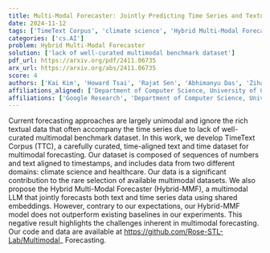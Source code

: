 ```yaml
---
title: Multi-Modal Forecaster: Jointly Predicting Time Series and Textual Data
date: 2024-11-12
tags: ['TimeText Corpus', 'climate science', 'Hybrid Multi-Modal Forecaster', 'textual data', 'time series data', 'multimodal forecasting', 'shared embeddings', 'healthcare']
categories: ['cs.AI']
problem: Hybrid Multi-Modal Forecaster
solution: ['lack of well-curated multimodal benchmark dataset']
pdf_url: https://arxiv.org/pdf/2411.06735
arx_url: https://arxiv.org/abs/2411.06735
score: 4
authors: ['Kai Kim', 'Howard Tsai', 'Rajat Sen', 'Abhimanyu Das', 'Zihao Zhou', 'Abhishek Tanpure', 'Mathew Luo', 'Rose Yu']
affiliations_aligned: ['Department of Computer Science, University of California, San Diego', 'Department of Computer Science, University of California, San Diego', 'Google Research', 'Google Research', 'Department of Computer Science, University of California, San Diego', 'Department of Computer Science, University of California, San Diego', 'Department of Computer Science, University of California, San Diego', 'Department of Computer Science, University of California, San Diego']
affiliations: ['Google Research', 'Department of Computer Science, University of California, San Diego']
---
```



Current forecasting approaches are largely unimodal and ignore the rich textual data that often accompany the time series due to lack of well-curated multimodal benchmark dataset. In this work, we develop TimeText Corpus (TTC), a carefully curated, time-aligned text and time dataset for multimodal forecasting. Our dataset is composed of sequences of numbers and text aligned to timestamps, and includes data from two different domains: climate science and healthcare. Our data is a significant contribution to the rare selection of available multimodal datasets. We also propose the Hybrid Multi-Modal Forecaster (Hybrid-MMF), a multimodal LLM that jointly forecasts both text and time series data using shared embeddings. However, contrary to our expectations, our Hybrid-MMF model does not outperform existing baselines in our experiments. This negative result highlights the challenges inherent in multimodal forecasting. Our code and data are available at https://github.com/Rose-STL-Lab/Multimodal_ Forecasting.
